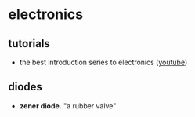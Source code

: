 # electronics

## tutorials
- the best introduction series to electronics ([youtube](https://www.youtube.com/watch?v=0HXEI_Lk3Qo&list=PLC8A1AD995AB64055&index=2))

## diodes
- **zener diode.** "a rubber valve"